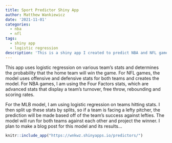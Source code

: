 ```yaml
---
title: Sport Predictor Shiny App
author: Matthew Wankiewicz
date: '2021-11-01'
categories:
  - nba
  - nfl
tags:
  - shiny app
  - logistic regression
description: 'This is a shiny app I created to predict NBA and NFL games. I plan to add tabs for MLB and NHL games as well.'
---
```


This app uses logistic regression on various team's stats and determines the probability that the home team will win the game. For NFL games, the model uses offensive and defensive stats for both teams and creates the model. For NBA games, I am using the Four Factors stats, which are advanced stats that display a team's turnover, free throw, rebounding and scoring rates.

For the MLB model, I am using logistic regression on teams hitting stats. I then split up these stats by splits, so if a team is facing a lefty pitcher, the prediction will be made based off of the team's success against lefties. The model will run for both teams against each other and project the winner. I plan to make a blog post for this model and its results...

```r
knitr::include_app("https://wnkwz.shinyapps.io/predictors/")
```

